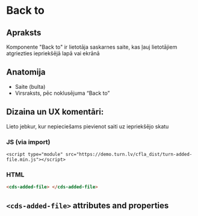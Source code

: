 
# Back to

## Apraksts

Komponente "Back to" ir lietotāja saskarnes saite, kas ļauj lietotājiem
atgriezties iepriekšējā lapā vai ekrānā

## Anatomija

- Saite (bulta)
- Virsraksts, pēc noklusējuma “Back to”

## Dizaina un UX komentāri:

Lieto jebkur, kur nepieciešams pievienot saiti uz iepriekšējo skatu

### JS (via import)

```imoprt
<script type="module" src="https://demo.turn.lv/cfla_dist/turn-added-file.min.js"></script>
```

### HTML

```html
<cds-added-file> </cds-added-file>
```

## `<cds-added-file>` attributes and properties

<Props of="cds-added-file" />
